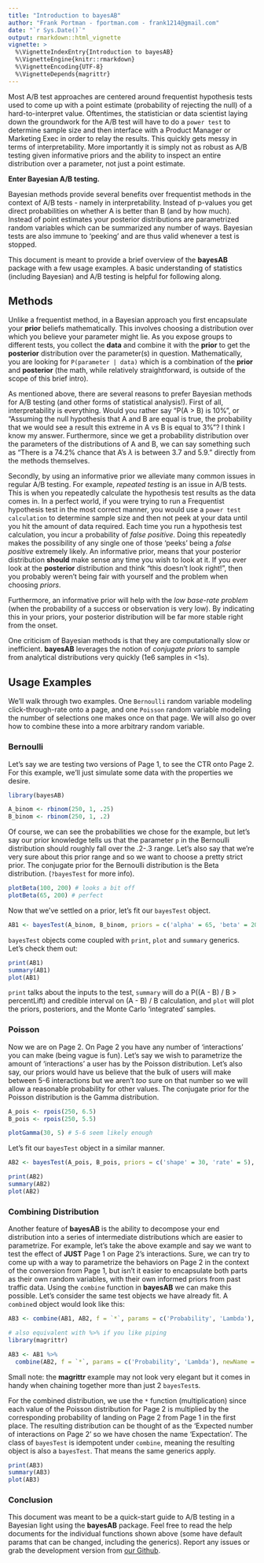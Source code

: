 ```yaml
---
title: "Introduction to bayesAB"
author: "Frank Portman - fportman.com - frank1214@gmail.com"
date: "`r Sys.Date()`"
output: rmarkdown::html_vignette
vignette: >
  %\VignetteIndexEntry{Introduction to bayesAB}
  %\VignetteEngine{knitr::rmarkdown}
  %\VignetteEncoding{UTF-8}
  %\VignetteDepends{magrittr}
---
```


Most A/B test approaches are centered around frequentist hypothesis tests used to come up with a point estimate (probability of rejecting the null) of a hard-to-interpret value. Oftentimes, the statistician or data scientist laying down the groundwork for the A/B test will have to do a `power test` to determine sample size and then interface with a Product Manager or Marketing Exec in order to relay the results. This quickly gets messy in terms of interpretability. More importantly it is simply not as robust as A/B testing given informative priors and the ability to inspect an entire distribution over a parameter, not just a point estimate.

**Enter Bayesian A/B testing.**

Bayesian methods provide several benefits over frequentist methods in the context of A/B tests - namely in interpretability. Instead of p-values you get direct probabilities on whether A is better than B (and by how much). Instead of point estimates your posterior distributions are parametrized random variables which can be summarized any number of ways. Bayesian tests are also immune to 'peeking' and are thus valid whenever a test is stopped.

This document is meant to provide a brief overview of the **bayesAB** package with a few usage examples. A basic understanding of statistics (including Bayesian) and A/B testing is helpful for following along.

## Methods

Unlike a frequentist method, in a Bayesian approach you first encapsulate your **prior** beliefs mathematically. This involves choosing a distribution over which you believe your parameter might lie. As you expose groups to different tests, you collect the **data** and combine it with the **prior** to get the **posterior** distribution over the parameter(s) in question. Mathematically, you are looking for `P(parameter | data)` which is a combination of the **prior** and **posterior** (the math, while relatively straightforward, is outside of the scope of this brief intro).

As mentioned above, there are several reasons to prefer Bayesian methods for A/B testing (and other forms of statistical analysis!). First of all, interpretability is everything. Would you rather say "P(A > B) is 10%", or "Assuming the null hypothesis that A and B are equal is true, the probability that we would see a result this extreme in A vs B is equal to 3%"? I think I know my answer. Furthermore, since we get a probability distribution over the parameters of the distributions of A and B, we can say something such as "There is a 74.2% chance that A's $\lambda$ is between 3.7 and 5.9." directly from the methods themselves.

Secondly, by using an informative prior we alleviate many common issues in regular A/B testing. For example, *repeated testing* is an issue in A/B tests. This is when you repeatedly calculate the hypothesis test results as the data comes in. In a perfect world, if you were trying to run a Frequentist hypothesis test in the most correct manner, you would use a `power test calculation` to determine sample size and then not peek at your data until you hit the amount of data required. Each time you run a hypothesis test calculation, you incur a probability of *false positive*. Doing this repeatedly makes the possibility of any single one of those 'peeks' being a *false positive* extremely likely. An informative prior, means that your posterior distribution **should** make sense any time you wish to look at it. If you ever look at the **posterior** distribution and think "this doesn't look right!", then you probably weren't being fair with yourself and the problem when choosing *priors*.

Furthermore, an informative prior will help with the *low base-rate problem* (when the probability of a success or observation is very low). By indicating this in your priors, your posterior distribution will be far more stable right from the onset.

One criticism of Bayesian methods is that they are computationally slow or inefficient. **bayesAB** leverages the notion of *conjugate priors* to sample from analytical distributions very quickly (1e6 samples in <1s).

## Usage Examples

We'll walk through two examples. One `Bernoulli` random variable modeling click-through-rate onto a page, and one `Poisson` random variable modeling the number of selections one makes once on that page. We will also go over how to combine these into a more arbitrary random variable.

### Bernoulli

Let's say we are testing two versions of Page 1, to see the CTR onto Page 2. For this example, we'll just simulate some data with the properties we desire.

```r
library(bayesAB)

A_binom <- rbinom(250, 1, .25)
B_binom <- rbinom(250, 1, .2)
```

Of course, we can see the probabilities we chose for the example, but let's say our prior knowledge tells us that the parameter `p` in the Bernoulli distribution should roughly fall over the .2-.3 range. Let's also say that we're very sure about this prior range and so we want to choose a pretty strict prior. The conjugate prior for the Bernoulli distribution is the Beta distribution. (`?bayesTest` for more info).

```r
plotBeta(100, 200) # looks a bit off
plotBeta(65, 200) # perfect
```

Now that we've settled on a prior, let's fit our `bayesTest` object.

```r
AB1 <- bayesTest(A_binom, B_binom, priors = c('alpha' = 65, 'beta' = 200), n_samples = 1e5, distribution = 'bernoulli')
```

`bayesTest` objects come coupled with `print`, `plot` and `summary` generics. Let's check them out:

```r
print(AB1)
summary(AB1)
plot(AB1)
```

`print` talks about the inputs to the test, `summary` will do a P((A - B) / B > percentLift) and credible interval on (A - B) / B calculation, and `plot` will plot the priors, posteriors, and the Monte Carlo 'integrated' samples.

### Poisson

Now we are on Page 2. On Page 2 you have any number of 'interactions' you can make (being vague is fun). Let's say we wish to parametrize the amount of 'interactions' a user has by the Poisson distribution. Let's also say, our priors would have us believe that the bulk of users will make between 5-6 interactions but we aren't *too* sure on that number so we will allow a reasonable probability for other values. The conjugate prior for the Poisson distribution is the Gamma distribution.

```r
A_pois <- rpois(250, 6.5)
B_pois <- rpois(250, 5.5)

plotGamma(30, 5) # 5-6 seem likely enough
```

Let's fit our `bayesTest` object in a similar manner.

```r
AB2 <- bayesTest(A_pois, B_pois, priors = c('shape' = 30, 'rate' = 5), n_samples = 1e5, distribution = 'poisson')

print(AB2)
summary(AB2)
plot(AB2)
```

### Combining Distribution

Another feature of **bayesAB** is the ability to decompose your end distribution into a series of intermediate distributions which are easier to parametrize. For example, let's take the above example and say we want to test the effect of **JUST** Page 1 on Page 2's interactions. Sure, we can try to come up with a way to parametrize the behaviors on Page 2 in the context of the conversion from Page 1, but isn't it easier to encapsulate both parts as their own random variables, with their own informed priors from past traffic data. Using the `combine` function in **bayesAB** we can make this possible. Let's consider the same test objects we have already fit. A `combine`d object would look like this:

```r
AB3 <- combine(AB1, AB2, f = `*`, params = c('Probability', 'Lambda'), newName = 'Expectation')

# also equivalent with %>% if you like piping
library(magrittr)

AB3 <- AB1 %>%
  combine(AB2, f = `*`, params = c('Probability', 'Lambda'), newName = 'Expectation')
```

Small note: the **magrittr** example may not look very elegant but it comes in handy when chaining together more than just 2 `bayesTest`s.

For the combined distribution, we use the `*` function (multiplication) since each value of the Poisson distribution for Page 2 is multiplied by the corresponding probability of landing on Page 2 from Page 1 in the first place. The resulting distribution can be thought of as the 'Expected number of interactions on Page 2' so we have chosen the name 'Expectation'. The class of `bayesTest` is idempotent under `combine`, meaning the resulting object is also a `bayesTest`. That means the same generics apply.

```r
print(AB3)
summary(AB3)
plot(AB3)
```

### Conclusion

This document was meant to be a quick-start guide to A/B testing in a Bayesian light using the **bayesAB** package. Feel free to read the help documents for the individual functions shown above (some have default params that can be changed, including the generics). Report any issues or grab the development version from [our Github](https://github.com/FrankPortman/bayesAB).
